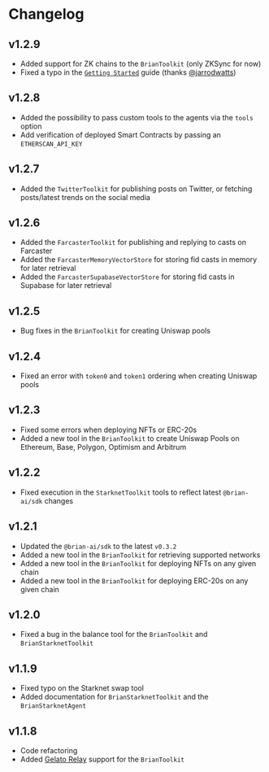 # Changelog

## v1.2.9

- Added support for ZK chains to the `BrianToolkit` (only ZKSync for now)
- Fixed a typo in the [`Getting Started`](/getting-started) guide (thanks [@jarrodwatts](https://github.com/jarrodwatts))

## v1.2.8

- Added the possibility to pass custom tools to the agents via the `tools` option
- Add verification of deployed Smart Contracts by passing an `ETHERSCAN_API_KEY`

## v1.2.7

- Added the `TwitterToolkit` for publishing posts on Twitter, or fetching posts/latest trends on the social media

## v1.2.6

- Added the `FarcasterToolkit` for publishing and replying to casts on Farcaster
- Added the `FarcasterMemoryVectorStore` for storing fid casts in memory for later retrieval
- Added the `FarcasterSupabaseVectorStore` for storing fid casts in Supabase for later retrieval

## v1.2.5

- Bug fixes in the `BrianToolkit` for creating Uniswap pools

## v1.2.4

- Fixed an error with `token0` and `token1` ordering when creating Uniswap pools

## v1.2.3

- Fixed some errors when deploying NFTs or ERC-20s
- Added a new tool in the `BrianToolkit` to create Uniswap Pools on Ethereum, Base, Polygon, Optimism and Arbitrum

## v1.2.2

- Fixed execution in the `StarknetToolkit` tools to reflect latest `@brian-ai/sdk` changes

## v1.2.1

- Updated the `@brian-ai/sdk` to the latest `v0.3.2`
- Added a new tool in the `BrianToolkit` for retrieving supported networks
- Added a new tool in the `BrianToolkit` for deploying NFTs on any given chain
- Added a new tool in the `BrianToolkit` for deploying ERC-20s on any given chain

## v1.2.0

- Fixed a bug in the balance tool for the `BrianToolkit` and `BrianStarknetToolkit`

## v1.1.9

- Fixed typo on the Starknet swap tool
- Added documentation for `BrianStarknetToolkit` and the `BrianStarknetAgent`

## v1.1.8

- Code refactoring
- Added [Gelato Relay](/integrations/gelato) support for the `BrianToolkit`
